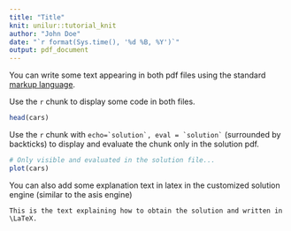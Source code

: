 ```yaml
---
title: "Title"
knit: unilur::tutorial_knit
author: "John Doe"
date: "`r format(Sys.time(), '%d %B, %Y')`"
output: pdf_document
---
```


You can write some text appearing in both pdf files using the standard [markup language](http://rmarkdown.rstudio.com).

Use the `r` chunk to display some code in both files.

```r
head(cars)
```

Use the `r` chunk with ``echo=`solution`, eval = `solution` `` (surrounded by backticks) to display and evaluate the chunk only in the solution pdf.

```r
# Only visible and evaluated in the solution file...
plot(cars)
```

You can also add some explanation text in latex in the customized solution engine (similar to the asis engine)

```solution
This is the text explaining how to obtain the solution and written in \LaTeX.
```

